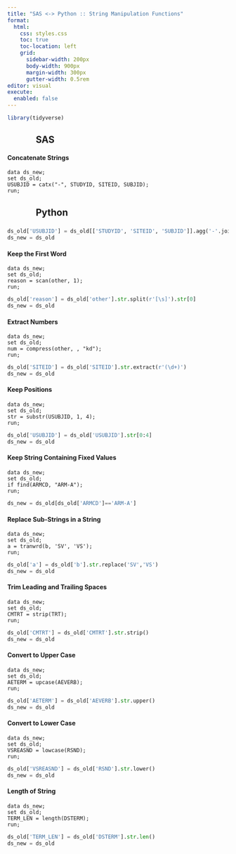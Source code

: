```yaml
---
title: "SAS <-> Python :: String Manipulation Functions"
format:
  html:
    css: styles.css
    toc: true
    toc-location: left
    grid:
      sidebar-width: 200px
      body-width: 900px
      margin-width: 300px
      gutter-width: 0.5rem
editor: visual
execute:
  enabled: false
---
```


```r
library(tidyverse)
```




::::: grid
::: g-col-6
#              SAS

#### Concatenate Strings

```sas
data ds_new; 
set ds_old; 
USUBJID = catx("-", STUDYID, SITEID, SUBJID); 
run;
```
:::

::: g-col-6
#              Python

##### 

```python
ds_old['USUBJID'] = ds_old[['STUDYID', 'SITEID', 'SUBJID']].agg('-'.join, axis=1)
ds_new = ds_old 
```
:::
:::::

#### Keep the First Word

::::: grid
::: g-col-6
```sas
data ds_new; 
set ds_old; 
reason = scan(other, 1); 
run;
```
:::

::: g-col-6
```python
ds_old['reason'] = ds_old['other'].str.split(r'[\s]').str[0]
ds_new = ds_old 
```
:::
:::::

#### Extract Numbers

::::: grid
::: g-col-6
```sas
data ds_new; 
set ds_old; 
num = compress(other, , "kd"); 
run;
```
:::

::: g-col-6
```python
ds_old['SITEID'] = ds_old['SITEID'].str.extract(r'(\d+)')
ds_new = ds_old 
```
:::
:::::

#### Keep Positions

::::: grid
::: g-col-6
```sas
data ds_new; 
set ds_old; 
str = substr(USUBJID, 1, 4); 
run;
```
:::

::: g-col-6
```python
ds_old['USUBJID'] = ds_old['USUBJID'].str[0:4]
ds_new = ds_old 
```
:::
:::::

#### Keep String Containing Fixed Values

::::: grid
::: g-col-6
```sas
data ds_new; 
set ds_old; 
if find(ARMCD, "ARM-A"); 
run;
```
:::

::: g-col-6
```python
ds_new = ds_old[ds_old['ARMCD']=='ARM-A']
```
:::
:::::

#### Replace Sub-Strings in a String

::::: grid
::: g-col-6
```sas
data ds_new; 
set ds_old; 
a = tranwrd(b, 'SV', 'VS'); 
run;
```
:::

::: g-col-6
```python
ds_old['a'] = ds_old['b'].str.replace('SV','VS')
ds_new = ds_old
```
:::
:::::

#### Trim Leading and Trailing Spaces

::::: grid
::: g-col-6
```sas
data ds_new; 
set ds_old; 
CMTRT = strip(TRT); 
run;

```
:::

::: g-col-6
```python
ds_old['CMTRT'] = ds_old['CMTRT'].str.strip()
ds_new = ds_old
```
:::
:::::

#### Convert to Upper Case

::::: grid
::: g-col-6
```sas
data ds_new; 
set ds_old; 
AETERM = upcase(AEVERB); 
run;
```
:::

::: g-col-6
```python
ds_old['AETERM'] = ds_old['AEVERB'].str.upper()
ds_new = ds_old
```
:::
:::::

#### Convert to Lower Case

::::: grid
::: g-col-6
```sas
data ds_new; 
set ds_old; 
VSREASND = lowcase(RSND);
run;
```
:::

::: g-col-6
```python
ds_old['VSREASND'] = ds_old['RSND'].str.lower()
ds_new = ds_old
```
:::
:::::

#### Length of String

::::: grid
::: g-col-6
```sas
data ds_new; 
set ds_old; 
TERM_LEN = length(DSTERM); 
run;
```
:::

::: g-col-6
```python
ds_old['TERM_LEN'] = ds_old['DSTERM'].str.len()
ds_new = ds_old
```
:::
:::::
